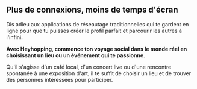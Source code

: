 ## Plus de connexions, moins de temps d'écran

Dis adieu aux applications de réseautage traditionnelles qui te gardent en ligne pour que tu puisses créer le profil parfait et parcourir les autres à l'infini.

**Avec Heyhopping, commence ton voyage social dans le monde réel en choisissant un lieu ou un événement qui te passionne**.

Qu'il s'agisse d'un café local, d'un concert live ou d'une rencontre spontanée à une exposition d'art, il te suffit de choisir un lieu et de trouver des personnes intéressées pour participer.
